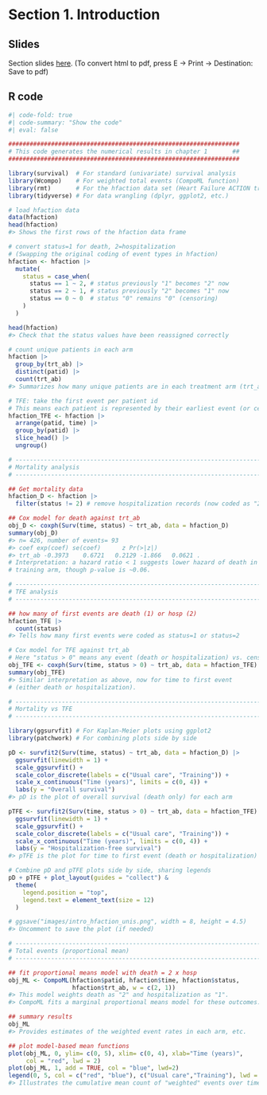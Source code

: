 # Section 1. Introduction

## Slides 

Section slides [here](chap1.html){target="_blank"}. (To convert html to pdf, press E $\to$ Print $\to$ Destination: Save to pdf)

## R code 

```r
#| code-fold: true
#| code-summary: "Show the code"
#| eval: false

#################################################################
# This code generates the numerical results in chapter 1       ##
#################################################################

library(survival)  # For standard (univariate) survival analysis
library(Wcompo)    # For weighted total events (CompoML function)
library(rmt)       # For the hfaction data set (Heart Failure ACTION trial)
library(tidyverse) # For data wrangling (dplyr, ggplot2, etc.)

# load hfaction data
data(hfaction)
head(hfaction) 
#> Shows the first rows of the hfaction data frame

# convert status=1 for death, 2=hospitalization
# (Swapping the original coding of event types in hfaction)
hfaction <- hfaction |>
  mutate(
    status = case_when(
      status == 1 ~ 2, # status previously "1" becomes "2" now
      status == 2 ~ 1, # status previously "2" becomes "1" now
      status == 0 ~ 0  # status "0" remains "0" (censoring)
    )
  )

head(hfaction)
#> Check that the status values have been reassigned correctly

# count unique patients in each arm
hfaction |> 
  group_by(trt_ab) |>
  distinct(patid) |>
  count(trt_ab)
#> Summarizes how many unique patients are in each treatment arm (trt_ab)

# TFE: take the first event per patient id
# This means each patient is represented by their earliest event (or censoring)
hfaction_TFE <- hfaction |>
  arrange(patid, time) |>
  group_by(patid) |>
  slice_head() |>
  ungroup()

# -------------------------------------------------------------------------
# Mortality analysis
# -------------------------------------------------------------------------

## Get mortality data
hfaction_D <- hfaction |>
  filter(status != 2) # remove hospitalization records (now coded as "2")

## Cox model for death against trt_ab
obj_D <- coxph(Surv(time, status) ~ trt_ab, data = hfaction_D)
summary(obj_D)
#> n= 426, number of events= 93 
#> coef exp(coef) se(coef)      z Pr(>|z|)  
#> trt_ab -0.3973    0.6721   0.2129 -1.866   0.0621 .
# Interpretation: a hazard ratio < 1 suggests lower hazard of death in the 
# training arm, though p-value is ~0.06.

# -------------------------------------------------------------------------
# TFE analysis
# -------------------------------------------------------------------------

## how many of first events are death (1) or hosp (2)
hfaction_TFE |>
  count(status)
#> Tells how many first events were coded as status=1 or status=2

# Cox model for TFE against trt_ab
# Here "status > 0" means any event (death or hospitalization) vs. censoring
obj_TFE <- coxph(Surv(time, status > 0) ~ trt_ab, data = hfaction_TFE)
summary(obj_TFE)
#> Similar interpretation as above, now for time to first event 
# (either death or hospitalization).

# -------------------------------------------------------------------------
# Mortality vs TFE
# -------------------------------------------------------------------------

library(ggsurvfit) # For Kaplan-Meier plots using ggplot2
library(patchwork) # For combining plots side by side

pD <- survfit2(Surv(time, status) ~ trt_ab, data = hfaction_D) |>
  ggsurvfit(linewidth = 1) +
  scale_ggsurvfit() +
  scale_color_discrete(labels = c("Usual care", "Training")) +
  scale_x_continuous("Time (years)", limits = c(0, 4)) +
  labs(y = "Overall survival")
#> pD is the plot of overall survival (death only) for each arm

pTFE <- survfit2(Surv(time, status > 0) ~ trt_ab, data = hfaction_TFE) |>
  ggsurvfit(linewidth = 1) +
  scale_ggsurvfit() +
  scale_color_discrete(labels = c("Usual care", "Training")) +
  scale_x_continuous("Time (years)", limits = c(0, 4)) +
  labs(y = "Hospitalization-free survival")
#> pTFE is the plot for time to first event (death or hospitalization)

# Combine pD and pTFE plots side by side, sharing legends
pD + pTFE + plot_layout(guides = "collect") & 
  theme(
    legend.position = "top", 
    legend.text = element_text(size = 12)
  )

# ggsave("images/intro_hfaction_unis.png", width = 8, height = 4.5)
#> Uncomment to save the plot (if needed)

# -------------------------------------------------------------------------
# Total events (proportional mean)
# -------------------------------------------------------------------------

## fit proportional means model with death = 2 x hosp
obj_ML <- CompoML(hfaction$patid, hfaction$time, hfaction$status, 
                  hfaction$trt_ab, w = c(2, 1))
#> This model weights death as "2" and hospitalization as "1". 
#> CompoML fits a marginal proportional means model for these outcomes.

## summary results
obj_ML
#> Provides estimates of the weighted event rates in each arm, etc.

## plot model-based mean functions
plot(obj_ML, 0, ylim= c(0, 5), xlim= c(0, 4), xlab="Time (years)", 
     col = "red", lwd = 2)
plot(obj_ML, 1, add = TRUE, col = "blue", lwd=2)
legend(0, 5, col = c("red", "blue"), c("Usual care","Training"), lwd = 2)
#> Illustrates the cumulative mean count of "weighted" events over time


```

